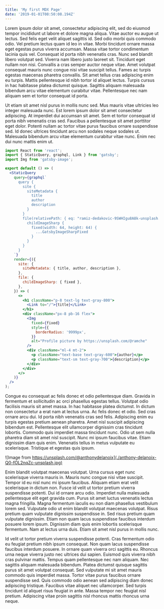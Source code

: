```yaml
---
title: 'My first MDX Page'
date: '2019-01-01T08:50:08.194Z'
---
```


Lorem ipsum dolor sit amet, consectetur adipiscing elit, sed do eiusmod tempor incididunt ut labore et dolore magna aliqua. Vitae auctor eu augue ut lectus. Sed felis eget velit aliquet sagittis id. Sed odio morbi quis commodo odio. Vel pretium lectus quam id leo in vitae. Morbi tincidunt ornare massa eget egestas purus viverra accumsan. Massa vitae tortor condimentum lacinia quis vel. Consequat id porta nibh venenatis cras. Nunc sed blandit libero volutpat sed. Viverra nam libero justo laoreet sit. Tincidunt eget nullam non nisi. Convallis a cras semper auctor neque vitae. Amet volutpat consequat mauris nunc congue nisi vitae suscipit tellus. Fames ac turpis egestas maecenas pharetra convallis. Sit amet tellus cras adipiscing enim eu turpis. Mattis pellentesque id nibh tortor id aliquet lectus. Turpis cursus in hac habitasse platea dictumst quisque. Sagittis aliquam malesuada bibendum arcu vitae elementum curabitur vitae. Pellentesque nec nam aliquam sem et tortor consequat id porta.

Ut etiam sit amet nisl purus in mollis nunc sed. Mus mauris vitae ultricies leo integer malesuada nunc. Est lorem ipsum dolor sit amet consectetur adipiscing. At imperdiet dui accumsan sit amet. Sem et tortor consequat id porta nibh venenatis cras sed. Faucibus a pellentesque sit amet porttitor eget dolor. Potenti nullam ac tortor vitae purus faucibus ornare suspendisse sed. Id donec ultrices tincidunt arcu non sodales neque sodales ut. Malesuada bibendum arcu vitae elementum curabitur vitae nunc. Enim nec dui nunc mattis enim ut.

```jsx
import React from 'react';
import { StaticQuery, graphql, Link } from 'gatsby';
import Img from 'gatsby-image';

export default () => (
  <StaticQuery
    query={graphql`
      query {
        site {
          siteMetadata {
            title
            author
            description
          }
        }
        file(relativePath: { eq: "ramiz-dedakovic-9SWHIgu8A8k-unsplash.jpg" }) {
          childImageSharp {
            fixed(width: 64, height: 64) {
              ...GatsbyImageSharpFixed
            }
          }
        }
      }
    `}
    render={({
      site: {
        siteMetadata: { title, author, description },
      },
      file: {
        childImageSharp: { fixed },
      },
    }) => (
      <>
        <h1 className="p-8 text-lg text-gray-800">
          <Link to="/">{title}</Link>
        </h1>
        <div className="px-8 pb-16 flex">
          <Img
            fixed={fixed}
            style={{
              borderRadius: '9999px',
            }}
            alt="Profile picture by https://unsplash.com/@ramche"
          />
          <div className="ml-4 mt-2">
            <p className="text-base text-gray-600">{author}</p>
            <p className="text-sm text-gray-700">{description}</p>
          </div>
        </div>
      </>
    )}
  />
);
```

Congue eu consequat ac felis donec et odio pellentesque diam. Gravida in fermentum et sollicitudin ac orci phasellus egestas tellus. Volutpat odio facilisis mauris sit amet massa. In hac habitasse platea dictumst. In dictum non consectetur a erat nam at lectus urna. Ac felis donec et odio. Sed cras ornare arcu dui. Id porta nibh venenatis cras sed felis. Adipiscing enim eu turpis egestas pretium aenean pharetra. Amet nisl suscipit adipiscing bibendum est. Pellentesque elit ullamcorper dignissim cras tincidunt lobortis. Commodo quis imperdiet massa tincidunt nunc. Odio ut sem nulla pharetra diam sit amet nisl suscipit. Nunc mi ipsum faucibus vitae. Etiam dignissim diam quis enim. Venenatis tellus in metus vulputate eu scelerisque. Tristique et egestas quis ipsum.

![Image from https://unsplash.com/@anthonydelanoix](./anthony-delanoix-Q0-fOL2nqZc-unsplash.jpg)

Enim blandit volutpat maecenas volutpat. Urna cursus eget nunc scelerisque viverra mauris in. Mauris nunc congue nisi vitae suscipit. Tempor id eu nisl nunc mi ipsum faucibus. Aliquam etiam erat velit scelerisque in dictum non. Fusce id velit ut tortor pretium viverra suspendisse potenti. Dui id ornare arcu odio. Imperdiet nulla malesuada pellentesque elit eget gravida cum. Purus sit amet luctus venenatis lectus magna fringilla. Magna fermentum iaculis eu non diam phasellus vestibulum lorem sed. Vulputate odio ut enim blandit volutpat maecenas volutpat. Risus pretium quam vulputate dignissim suspendisse in. Sed risus pretium quam vulputate dignissim. Etiam non quam lacus suspendisse faucibus interdum posuere lorem ipsum. Dignissim diam quis enim lobortis scelerisque fermentum. Nam at lectus urna duis. Etiam sit amet nisl purus in mollis nunc.

Id velit ut tortor pretium viverra suspendisse potenti. Cras fermentum odio eu feugiat pretium nibh ipsum consequat. Non quam lacus suspendisse faucibus interdum posuere. In ornare quam viverra orci sagittis eu. Rhoncus urna neque viverra justo nec ultrices dui sapien. Euismod quis viverra nibh cras pulvinar mattis. Tempus quam pellentesque nec nam aliquam. Nec sagittis aliquam malesuada bibendum. Platea dictumst quisque sagittis purus sit amet volutpat consequat. Sed vulputate mi sit amet mauris commodo quis imperdiet massa. Tortor vitae purus faucibus ornare suspendisse sed. Quis commodo odio aenean sed adipiscing diam donec adipiscing tristique. Faucibus vitae aliquet nec ullamcorper. Sed turpis tincidunt id aliquet risus feugiat in ante. Massa tempor nec feugiat nisl pretium. Adipiscing vitae proin sagittis nisl rhoncus mattis rhoncus urna neque.
